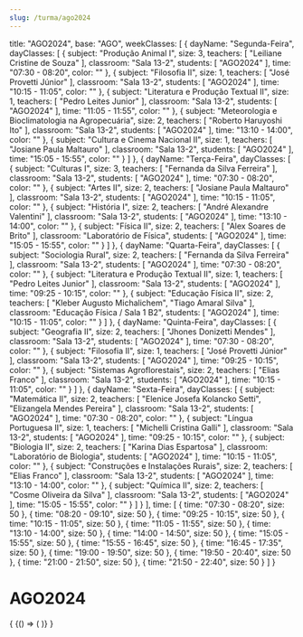 ```yaml
---
slug: /turma/ago2024
---
```

  title: "AGO2024",
  base: "AGO",
  weekClasses: [
    {
      dayName: "Segunda-Feira",
      dayClasses: [
        {
          subject: "Produção Animal I",
          size: 3,
          teachers: [
            "Leiliane Cristine de Souza"
          ],
          classroom: "Sala 13-2",
          students: [
            "AGO2024"
          ],
          time: "07:30 - 08:20",
          color: ""
        },
        {
          subject: "Filosofia II",
          size: 1,
          teachers: [
            "José Provetti Júnior"
          ],
          classroom: "Sala 13-2",
          students: [
            "AGO2024"
          ],
          time: "10:15 - 11:05",
          color: ""
        },
        {
          subject: "Literatura e Produção Textual II",
          size: 1,
          teachers: [
            "Pedro Leites Junior"
          ],
          classroom: "Sala 13-2",
          students: [
            "AGO2024"
          ],
          time: "11:05 - 11:55",
          color: ""
        },
        {
          subject: "Meteorologia e Bioclimatologia na Agropecuária",
          size: 2,
          teachers: [
            "Roberto Haruyoshi Ito"
          ],
          classroom: "Sala 13-2",
          students: [
            "AGO2024"
          ],
          time: "13:10 - 14:00",
          color: ""
        },
        {
          subject: "Cultura e Cinema Nacional II",
          size: 1,
          teachers: [
            "Josiane Paula Maltauro"
          ],
          classroom: "Sala 13-2",
          students: [
            "AGO2024"
          ],
          time: "15:05 - 15:55",
          color: ""
        }
      ]
    },
    {
      dayName: "Terça-Feira",
      dayClasses: [
        {
          subject: "Culturas I",
          size: 3,
          teachers: [
            "Fernanda da Silva Ferreira"
          ],
          classroom: "Sala 13-2",
          students: [
            "AGO2024"
          ],
          time: "07:30 - 08:20",
          color: ""
        },
        {
          subject: "Artes II",
          size: 2,
          teachers: [
            "Josiane Paula Maltauro"
          ],
          classroom: "Sala 13-2",
          students: [
            "AGO2024"
          ],
          time: "10:15 - 11:05",
          color: ""
        },
        {
          subject: "História I",
          size: 2,
          teachers: [
            "André Alexandre Valentini"
          ],
          classroom: "Sala 13-2",
          students: [
            "AGO2024"
          ],
          time: "13:10 - 14:00",
          color: ""
        },
        {
          subject: "Física II",
          size: 2,
          teachers: [
            "Alex Soares de Brito"
          ],
          classroom: "Laboratório de Física",
          students: [
            "AGO2024"
          ],
          time: "15:05 - 15:55",
          color: ""
        }
      ]
    },
    {
      dayName: "Quarta-Feira",
      dayClasses: [
        {
          subject: "Sociologia Rural",
          size: 2,
          teachers: [
            "Fernanda da Silva Ferreira"
          ],
          classroom: "Sala 13-2",
          students: [
            "AGO2024"
          ],
          time: "07:30 - 08:20",
          color: ""
        },
        {
          subject: "Literatura e Produção Textual II",
          size: 1,
          teachers: [
            "Pedro Leites Junior"
          ],
          classroom: "Sala 13-2",
          students: [
            "AGO2024"
          ],
          time: "09:25 - 10:15",
          color: ""
        },
        {
          subject: "Educação Física II",
          size: 2,
          teachers: [
            "Kleber Augusto Michalichem",
            "Tiago Amaral Silva"
          ],
          classroom: "Educação Física / Sala 1 B2",
          students: [
            "AGO2024"
          ],
          time: "10:15 - 11:05",
          color: ""
        }
      ]
    },
    {
      dayName: "Quinta-Feira",
      dayClasses: [
        {
          subject: "Geografia II",
          size: 2,
          teachers: [
            "Jhones Donizetti Mendes"
          ],
          classroom: "Sala 13-2",
          students: [
            "AGO2024"
          ],
          time: "07:30 - 08:20",
          color: ""
        },
        {
          subject: "Filosofia II",
          size: 1,
          teachers: [
            "José Provetti Júnior"
          ],
          classroom: "Sala 13-2",
          students: [
            "AGO2024"
          ],
          time: "09:25 - 10:15",
          color: ""
        },
        {
          subject: "Sistemas Agroflorestais",
          size: 2,
          teachers: [
            "Elias Franco"
          ],
          classroom: "Sala 13-2",
          students: [
            "AGO2024"
          ],
          time: "10:15 - 11:05",
          color: ""
        }
      ]
    },
    {
      dayName: "Sexta-Feira",
      dayClasses: [
        {
          subject: "Matemática II",
          size: 2,
          teachers: [
            "Elenice Josefa Kolancko Setti",
            "Elizangela Mendes Pereira"
          ],
          classroom: "Sala 13-2",
          students: [
            "AGO2024"
          ],
          time: "07:30 - 08:20",
          color: ""
        },
        {
          subject: "Língua Portuguesa II",
          size: 1,
          teachers: [
            "Michelli Cristina Galli"
          ],
          classroom: "Sala 13-2",
          students: [
            "AGO2024"
          ],
          time: "09:25 - 10:15",
          color: ""
        },
        {
          subject: "Biologia II",
          size: 2,
          teachers: [
            "Karina Dias Espartosa"
          ],
          classroom: "Laboratório de Biologia",
          students: [
            "AGO2024"
          ],
          time: "10:15 - 11:05",
          color: ""
        },
        {
          subject: "Construções e Instalações Rurais",
          size: 2,
          teachers: [
            "Elias Franco"
          ],
          classroom: "Sala 13-2",
          students: [
            "AGO2024"
          ],
          time: "13:10 - 14:00",
          color: ""
        },
        {
          subject: "Química II",
          size: 2,
          teachers: [
            "Cosme Oliveira da Silva"
          ],
          classroom: "Sala 13-2",
          students: [
            "AGO2024"
          ],
          time: "15:05 - 15:55",
          color: ""
        }
      ]
    }
  ],
  time: [
    {
      time: "07:30 - 08:20",
      size: 50
    },
    {
      time: "08:20 - 09:10",
      size: 50
    },
    {
      time: "09:25 - 10:15",
      size: 50
    },
    {
      time: "10:15 - 11:05",
      size: 50
    },
    {
      time: "11:05 - 11:55",
      size: 50
    },
    {
      time: "13:10 - 14:00",
      size: 50
    },
    {
      time: "14:00 - 14:50",
      size: 50
    },
    {
      time: "15:05 - 15:55",
      size: 50
    },
    {
      time: "15:55 - 16:45",
      size: 50
    },
    {
      time: "16:45 - 17:35",
      size: 50
    },
    {
      time: "19:00 - 19:50",
      size: 50
    },
    {
      time: "19:50 - 20:40",
      size: 50
    },
    {
      time: "21:00 - 21:50",
      size: 50
    },
    {
      time: "21:50 - 22:40",
      size: 50
    }
  ]
}

# AGO2024

<div>
  {
    <BrowserOnly>
      {() => (
        <Grid
          title={data.title}
          weekClasses={data.weekClasses}
          time={data.time}
        />
      )}
    </BrowserOnly>
  }
</div>
